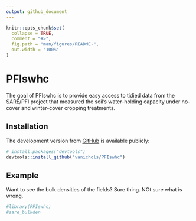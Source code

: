 ```yaml
---
output: github_document
---
```


<!-- README.md is generated from README.Rmd. Please edit that file -->

```r
knitr::opts_chunk$set(
  collapse = TRUE,
  comment = "#>",
  fig.path = "man/figures/README-",
  out.width = "100%"
)
```

# PFIswhc

<!-- badges: start -->
<!-- badges: end -->

The goal of PFIswhc is to provide easy access to tidied data from the SARE/PFI project that measured the soil's water-holding capacity under no-cover and winter-cover cropping treatments. 

## Installation

The development version from [GitHub](https://github.com/) is available publicly:

``` r
# install.packages("devtools")
devtools::install_github("vanichols/PFIswhc")
```

## Example

Want to see the bulk densities of the fields? Sure thing. NOt sure what is wrong. 

```r
#library(PFIswhc)
#sare_bulkden
```
